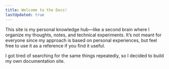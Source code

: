 ```yaml
---
title: Welcome to the Docs!
lastUpdated: true
---
```


This site is my personal knowledge hub—like a second brain where I organize my thoughts, notes, and technical experiments. It’s not meant for everyone since my approach is based on personal experiences, but feel free to use it as a reference if you find it useful.

I got tired of searching for the same things repeatedly, so I decided to build my own documentation site.